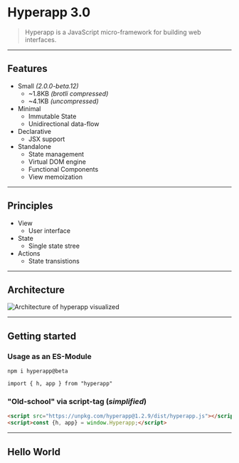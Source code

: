 
# Hyperapp  3.0

<blockquote cite="https://github.com/jorgebucaran/hyperapp">Hyperapp is a JavaScript micro-framework for building web interfaces.</blockquote>

---

## Features
- Small _(2.0.0-beta.12)_
    - ~1.8KB _(brotli compressed)_
    - ~4.1KB _(uncompressed)_
- Minimal
    - Immutable State
    - Unidirectional data-flow
- Declarative
    - JSX support
- Standalone
    - State management
    - Virtual DOM engine
    - Functional Components
    - View memoization

---

## Principles

- View
    - User interface
- State
    - Single state stree
- Actions
    - State transistions

---

## Architecture

<img src="./images/architecture.svg" alt="Architecture of hyperapp visualized" />

---

## Getting started

### Usage as an ES-Module

```
npm i hyperapp@beta
```

```
import { h, app } from "hyperapp"
```

### "Old-school" via script-tag (_simplified_)

```html
<script src="https://unpkg.com/hyperapp@1.2.9/dist/hyperapp.js"></script>
<script>const {h, app} = window.Hyperapp;</script>
``` 

---

## Hello World 


